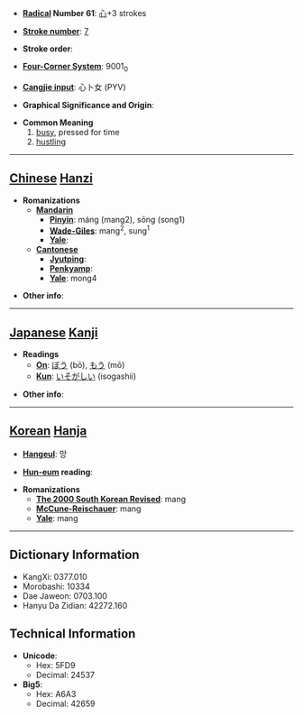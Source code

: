 * '''[[Wiktionary:Chinese radical index| Radical]] Number 61''': [[Wiktionary:Chinese radical index 心|心]]+3 strokes

* '''[[Wiktionary:Chinese total strokes index|Stroke number]]''': [[Wiktionary:Chinese total strokes index 7|7]]

* '''Stroke order''': 

* '''[[Wiktionary:Chinese four corner index|Four-Corner System]]''': 9001<sub>0</sub>

* '''[[Wiktionary:Chinese Cangjie index|Cangjie input]]''': 心卜女 (PYV)

* '''Graphical Significance and Origin''': 

* '''Common Meaning'''
*#[[busy]], pressed for time
*# [[hustling]]


----

== [[Chinese]] [[Hanzi]] ==

* '''Romanizations'''
** '''[[Mandarin]]'''
*** '''[[Pinyin]]''': máng (mang2), sōng (song1)
*** '''[[Wade-Giles]]''': mang<sup>2</sup>, sung<sup>1</sup>
*** '''[[Yale]]''': 
** '''[[Cantonese]]'''
*** '''[[Jyutping]]''':
*** '''[[Penkyamp]]''': 
*** '''[[Yale]]''': mong4

* '''Other info''': 

----

== [[Japanese]] [[Kanji]] ==

* '''Readings'''
** '''[[On]]''': [[ぼう]] (bō), [[もう]] (mō)
** '''[[Kun]]''': [[いそがしい]] (isogashii)

* '''Other info''':  

----

== [[Korean]] [[Hanja]] ==

* '''[[Hangeul]]''': 망

* '''[[Hun-eum]] reading''': 

* '''Romanizations'''
** '''[[The 2000 South Korean Revised Romanization|The 2000 South Korean Revised]]''': mang
** '''[[McCune-Reischauer]]''': mang
** '''[[Yale]]''': mang

----

== Dictionary Information ==

* KangXi: 0377.010
* Morobashi: 10334
* Dae Jaweon: 0703.100
* Hanyu Da Zidian: 42272.160

== Technical Information ==

* '''Unicode''':
** Hex: 5FD9
** Decimal: 24537
* '''Big5''':
** Hex: A6A3
** Decimal: 42659